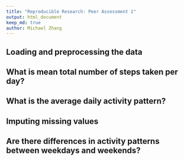 ```yaml
---
title: "Reproducible Research: Peer Assessment 1"
output: html_document
keep_md: true
author: Michael Zhang
---
```



## Loading and preprocessing the data



## What is mean total number of steps taken per day?



## What is the average daily activity pattern?



## Imputing missing values



## Are there differences in activity patterns between weekdays and weekends?
